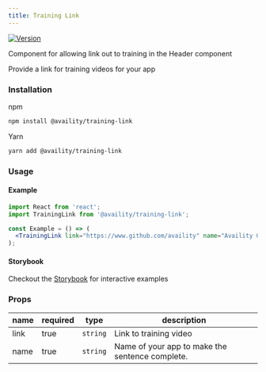 ```yaml
---
title: Training Link
---
```


[![Version](https://img.shields.io/npm/v/@availity/training-link.svg?style=for-the-badge)](https://www.npmjs.com/package/@availity/training-link)

Component for allowing link out to training in the Header component

Provide a link for training videos for your app

### Installation

npm

```bash
npm install @availity/training-link
```

Yarn

```bash
yarn add @availity/training-link
```

### Usage

#### Example

```jsx
import React from 'react';
import TrainingLink from '@availity/training-link';

const Example = () => (
  <TrainingLink link="https://www.github.com/availity" name="Availity Github" />
);
```

#### Storybook

Checkout the [Storybook](https://availity.github.io/availity-react/storybook/?path=/story/bootstrap-components-training-link--default) for interactive examples

### Props

| name | required | type     | description                                     |
| ---- | -------- | -------- | ----------------------------------------------- |
| link | true     | `string` | Link to training video                          |
| name | true     | `string` | Name of your app to make the sentence complete. |
